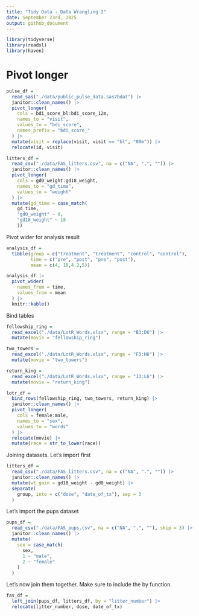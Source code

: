 ```yaml
---
title: "Tidy Data - Data Wrangling I"
date: September 23rd, 2025
output: github_document
---
```


```r
library(tidyverse)
library(readxl)
library(haven)
```

# Pivot longer

```r
pulse_df =
  read_sas("./data/public_pulse_data.sas7bdat") |> 
  janitor::clean_names() |> 
  pivot_longer(
    cols = bdi_score_bl:bdi_score_12m,
    names_to = "visit", 
    values_to = "bdi_score",
    names_prefix = "bdi_score_"
  ) |> 
  mutate(visit = replace(visit, visit == "bl", "00m")) |> 
  relocate(id, visit)
```

```r
litters_df =
  read_csv("./data/FAS_litters.csv", na = c("NA", ".", "")) |> 
  janitor::clean_names() |> 
  pivot_longer(
    cols = gd0_weight:gd18_weight,
    names_to = "gd_time",
    values_to = "weight"
  ) |> 
  mutate(gd_time = case_match(
    gd_time, 
    "gd0_weight" ~ 0,
    "gd18_weight" ~ 18
    ))
```

Pivot wider for analysis result

```r
analysis_df =
  tibble(group = c("treatment", "treatment", "control", "control"),
         time = c("pre", "post", "pre", "post"),
         mean = c(4, 10,4.2,5))
```

```r
analysis_df |> 
  pivot_wider(
    names_from = time,
    values_from = mean
  ) |> 
  knitr::kable()
```

Bind tables

```r
fellowship_ring =
  read_excel("./data/LotR_Words.xlsx", range = "B3:D6") |> 
  mutate(movie = "fellowship_ring")

two_towers =
  read_excel("./data/LotR_Words.xlsx", range = "F3:H6") |> 
  mutate(movie = "two_towers")

return_king =
  read_excel("./data/LotR_Words.xlsx", range = "J3:L6") |> 
  mutate(movie = "return_king")

lotr_df =
  bind_rows(fellowship_ring, two_towers, return_king) |> 
  janitor::clean_names() |> 
  pivot_longer(
    cols = female:male,
    names_to = "sex",
    values_to = "words"
  ) |> 
  relocate(movie) |> 
  mutate(race = str_to_lower(race))

```

Joining datasets. Let's import first

```r
litters_df =
  read_csv("./data/FAS_litters.csv", na = c("NA", ".", "")) |> 
  janitor::clean_names() |> 
  mutate(wt_gain = gd18_weight - gd0_weight) |> 
  separate(
    group, into = c("dose", "date_of_tx"), sep = 3
  )
```

Let's import the pups dataset

```r
pups_df =
  read_csv("./data/FAS_pups.csv", na = c("NA", ".", ""), skip = 3) |> 
  janitor::clean_names() |> 
  mutate(
    sex = case_match(
      sex,
      1 ~ "male",
      2 ~ "female"
    )
  )
```

Let's now join them together. Make sure to include the by function.

```r
fas_df =
  left_join(pups_df, litters_df, by = "litter_number") |> 
  relocate(litter_number, dose, date_of_tx)
```

